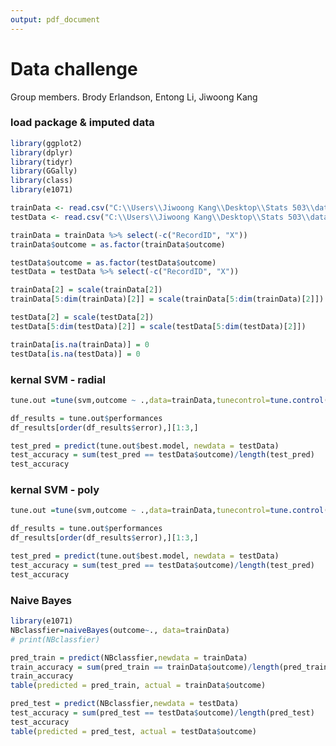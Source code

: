 ---
output: pdf_document
---
# Data challenge
Group members. Brody Erlandson, Entong Li, Jiwoong Kang

### load package & imputed data
```{r results = FALSE, message = FALSE, echo = FALSE, warning = FALSE}
library(ggplot2)
library(dplyr)
library(tidyr)
library(GGally)
library(class)
library(e1071)

trainData <- read.csv("C:\\Users\\Jiwoong Kang\\Desktop\\Stats 503\\data challenge\\final_data\\trainData_onlyOutcome0.csv")
testData <- read.csv("C:\\Users\\Jiwoong Kang\\Desktop\\Stats 503\\data challenge\\final_data\\testData_onlyOutcome0.csv")

trainData = trainData %>% select(-c("RecordID", "X"))
trainData$outcome = as.factor(trainData$outcome)

testData$outcome = as.factor(testData$outcome)
testData = testData %>% select(-c("RecordID", "X"))

trainData[2] = scale(trainData[2])
trainData[5:dim(trainData)[2]] = scale(trainData[5:dim(trainData)[2]])

testData[2] = scale(testData[2])
testData[5:dim(testData)[2]] = scale(testData[5:dim(testData)[2]])

trainData[is.na(trainData)] = 0
testData[is.na(testData)] = 0
```

### kernal SVM - radial
```{r message = FALSE, echo = FALSE, warning = FALSE}
tune.out =tune(svm,outcome ~ .,data=trainData,tunecontrol=tune.control(cross=5),ranges=list(cost=c(1,10,100,1000), gamma=c(0.0001,0.001,0.01,0.1), kernel=c("radial")))

df_results = tune.out$performances
df_results[order(df_results$error),][1:3,]

test_pred = predict(tune.out$best.model, newdata = testData)
test_accuracy = sum(test_pred == testData$outcome)/length(test_pred)
test_accuracy
```

### kernal SVM - poly
```{r message = FALSE, echo = FALSE, warning = FALSE}
tune.out =tune(svm,outcome ~ .,data=trainData,tunecontrol=tune.control(cross=5),ranges=list(cost=c(1,10,100,1000), gamma=c(0.0001,0.001,0.01,0.1), degree=c(1,2,3), kernel=c("polynomial")))

df_results = tune.out$performances
df_results[order(df_results$error),][1:3,]

test_pred = predict(tune.out$best.model, newdata = testData)
test_accuracy = sum(test_pred == testData$outcome)/length(test_pred)
test_accuracy
```

### Naive Bayes
```{r message = FALSE, echo = FALSE, warning = FALSE}

library(e1071)
NBclassfier=naiveBayes(outcome~., data=trainData)
# print(NBclassfier)

pred_train = predict(NBclassfier,newdata = trainData)
train_accuracy = sum(pred_train == trainData$outcome)/length(pred_train)
train_accuracy
table(predicted = pred_train, actual = trainData$outcome)

pred_test = predict(NBclassfier,newdata = testData)
test_accuracy = sum(pred_test == testData$outcome)/length(pred_test)
test_accuracy
table(predicted = pred_test, actual = testData$outcome)
```





